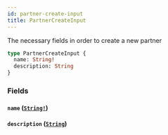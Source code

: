 ```yaml
---
id: partner-create-input
title: PartnerCreateInput
---
```


The necessary fields in order to create a new partner

```graphql
type PartnerCreateInput {
  name: String!
  description: String
}
```

### Fields

#### `name` ([`String!`](/developers/shared-apis/adminidentity-api/reference/scalars/string))

#### `description` ([`String`](/developers/shared-apis/adminidentity-api/reference/scalars/string))
